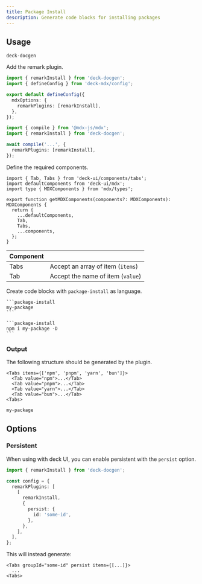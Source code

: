 ```yaml
---
title: Package Install
description: Generate code blocks for installing packages
---
```


## Usage

```package-install
deck-docgen
```

Add the remark plugin.

```ts title="source.config.ts" tab="deck MDX"
import { remarkInstall } from 'deck-docgen';
import { defineConfig } from 'deck-mdx/config';

export default defineConfig({
  mdxOptions: {
    remarkPlugins: [remarkInstall],
  },
});
```

```ts tab="MDX Compiler"
import { compile } from '@mdx-js/mdx';
import { remarkInstall } from 'deck-docgen';

await compile('...', {
  remarkPlugins: [remarkInstall],
});
```

Define the required components.

```tsx title="mdx-components.tsx (deck UI)"
import { Tab, Tabs } from 'deck-ui/components/tabs';
import defaultComponents from 'deck-ui/mdx';
import type { MDXComponents } from 'mdx/types';

export function getMDXComponents(components?: MDXComponents): MDXComponents {
  return {
    ...defaultComponents,
    Tab,
    Tabs,
    ...components,
  };
}
```

| Component |                                   |
| --------- | --------------------------------- |
| Tabs      | Accept an array of item (`items`) |
| Tab       | Accept the name of item (`value`) |

Create code blocks with `package-install` as language.

````mdx
```package-install
my-package
```

```package-install
npm i my-package -D
```
````

### Output

The following structure should be generated by the plugin.

```mdx
<Tabs items={['npm', 'pnpm', 'yarn', 'bun']}>
  <Tab value="npm">...</Tab>
  <Tab value="pnpm">...</Tab>
  <Tab value="yarn">...</Tab>
  <Tab value="bun">...</Tab>
<Tabs>
```

```package-install
my-package
```

## Options

### Persistent

When using with deck UI, you can enable persistent with the `persist` option.

```ts
import { remarkInstall } from 'deck-docgen';

const config = {
  remarkPlugins: [
    [
      remarkInstall,
      {
        persist: {
          id: 'some-id',
        },
      },
    ],
  ],
};
```

This will instead generate:

```mdx
<Tabs groupId="some-id" persist items={[...]}>
  ...
<Tabs>
```
